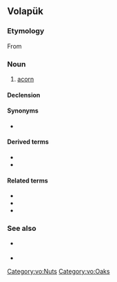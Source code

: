 {{also|kvar|KVAR|kVAR|kVAr}}
==Volapük==

===Etymology===
From {{der|vo|la|quercus||oak, oak tree}}

===Noun===
{{vo-noun}}

# [[acorn]]

====Declension====
{{vo-decl-noun}}

====Synonyms====
* {{l|vo|gölogafluk||acorn}} {{q|older “classic or [[original Volapük]] / [[Volapük rigik]]” term, now [[obsolete]]}}

====Derived terms====
* {{l|vo|kvärabim||[[oak]], [[oak tree]]}}
* {{l|vo|kvärep||oak, oak tree}}

====Related terms====
* {{l|vo|kvärabimafot||[[oakwood]], oak [[forest]]}}
* {{l|vo|kvärabimik||oak tree ([[attributive adjective]])}}
* {{l|vo|kvärepafot||oakwood, oak forest}}

===See also===
* {{l|vo|gölog||oak}} {{q|older term, now obsolete}}
* {{l|vo|fluk||[[fruit]]}}

[[Category:vo:Nuts]]
[[Category:vo:Oaks]]